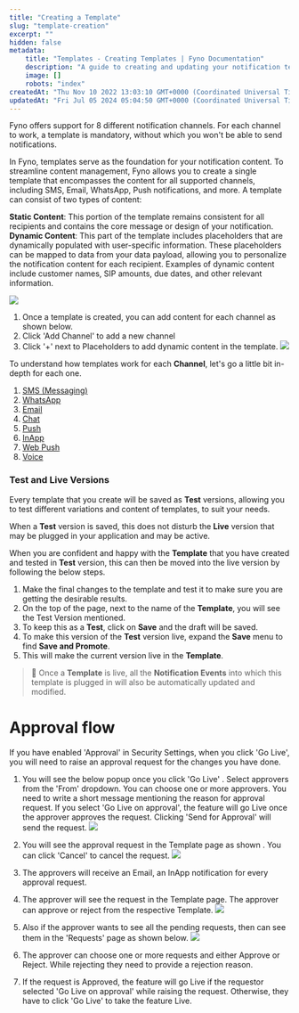 ```yaml
---
title: "Creating a Template"
slug: "template-creation"
excerpt: ""
hidden: false
metadata:
    title: "Templates - Creating Templates | Fyno Documentation"
    description: "A guide to creating and updating your notification templates on Fyno's App."
    image: []
    robots: "index"
createdAt: "Thu Nov 10 2022 13:03:10 GMT+0000 (Coordinated Universal Time)"
updatedAt: "Fri Jul 05 2024 05:04:50 GMT+0000 (Coordinated Universal Time)"
---
```


Fyno offers support for 8 different notification channels. For each channel to work, a template is mandatory, without which you won't be able to send notifications.

In Fyno, templates serve as the foundation for your notification content. To streamline content management, Fyno allows you to create a single template that encompasses the content for all supported channels, including SMS, Email, WhatsApp, Push notifications, and more. A template can consist of two types of content:

**Static Content**: This portion of the template remains consistent for all recipients and contains the core message or design of your notification.  
**Dynamic Content**: This part of the template includes placeholders that are dynamically populated with user-specific information. These placeholders can be mapped to data from your data payload, allowing you to personalize the notification content for each recipient. Examples of dynamic content include customer names, SIP amounts, due dates, and other relevant information.

![](https://files.readme.io/89d1d39-Template_creation.png)

1. Once a template is created, you can add content for each channel as shown below.
2. Click 'Add Channel' to add a new channel
3. Click '+' next to Placeholders to add dynamic content in the template.
   ![](https://files.readme.io/7d0aae2-template_channels_pc.png)

To understand how templates work for each **Channel**, let's go a little bit in-depth for each one.

1. [SMS (Messaging)](./templates-sms)
2. [WhatsApp](./templates-whatsapp)
3. [Email](./templates-email)
4. [Chat](./templates-chat)
5. [Push](./push-templates)
6. [InApp](./inapp-templates)
7. [Web Push](./https://docs.fyno.io/docs/fyno-web-push)
8. [Voice](./https://docs.fyno.io/docs/voice-channel)

### Test and Live Versions

Every template that you create will be saved as **Test** versions, allowing you to test different variations and content of templates, to suit your needs.

When a **Test** version is saved, this does not disturb the **Live** version that may be plugged in your application and may be active.

When you are confident and happy with the **Template** that you have created and tested in **Test** version, this can then be moved into the live version by following the below steps.

1. Make the final changes to the template and test it to make sure you are getting the desirable results.
2. On the top of the page, next to the name of the **Template**, you will see the Test Version mentioned.
3. To keep this as a **Test**, click on **Save** and the draft will be saved.
4. To make this version of the **Test** version live, expand the **Save** menu to find **Save and Promote**.
5. This will make the current version live in the **Template**.

> 🚧 Once a **Template** is live, all the **Notification Events** into which this template is plugged in will also be automatically updated and modified.

# Approval flow

If you have enabled 'Approval' in Security Settings, when you click 'Go Live', you will need to raise an approval request for the changes you have done.

1. You will see the below popup once you click 'Go Live' . Select approvers from the 'From' dropdown. You can choose one or more approvers. You need to write a short message mentioning the reason for approval request. If you select 'Go Live on approval', the feature will go Live once the approver approves the request. Clicking 'Send for Approval' will send the request.
   ![](https://files.readme.io/eadd428-event_approval.png)

2. You will see the approval request in the Template page as shown . You can click 'Cancel' to cancel the request.
   ![](https://files.readme.io/2abc2a1-notif_event_approval_request.png)

3. The approvers will receive an Email, an InApp notification for every approval request.
4. The approver will see the request in the Template page. The approver can approve or reject from the respective Template.
   ![](https://files.readme.io/60de965-approval_request_feature_page.png)

5. Also if the approver wants to see all the pending requests, then can see them in the 'Requests' page as shown below.
   ![](https://files.readme.io/ba2bc39-Pending_Request.png)

6. The approver can choose one or more requests and either Approve or Reject. While rejecting they need to provide a rejection reason.

7. If the request is Approved, the feature will go Live if the requestor selected 'Go Live on approval' while raising the request. Otherwise, they have to click 'Go Live' to take the feature Live.
